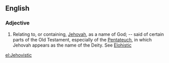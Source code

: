 ==English==

===Adjective===
{{en-adj|-}}

#Relating to, or containing, [[Jehovah]], as a name of God; -- said of certain parts of the Old Testament, especially of the [[Pentateuch]], in which Jehovah appears as the name of the Deity. See [[Elohistic]]

[[el:Jehovistic]]